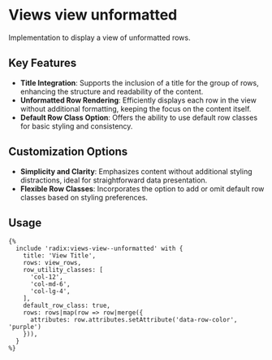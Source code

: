 # Views view unformatted

Implementation to display a view of unformatted rows.

## Key Features

- **Title Integration**: Supports the inclusion of a title for the group of rows, enhancing the structure and readability of the content.
- **Unformatted Row Rendering**: Efficiently displays each row in the view without additional formatting, keeping the focus on the content itself.
- **Default Row Class Option**: Offers the ability to use default row classes for basic styling and consistency.

## Customization Options

- **Simplicity and Clarity**: Emphasizes content without additional styling distractions, ideal for straightforward data presentation.
- **Flexible Row Classes**: Incorporates the option to add or omit default row classes based on styling preferences.

## Usage

```twig
{%
  include 'radix:views-view--unformatted' with {
    title: 'View Title',
    rows: view_rows,
    row_utility_classes: [
      'col-12',
      'col-md-6',
      'col-lg-4',
    ],
    default_row_class: true,
    rows: rows|map(row => row|merge({
      attributes: row.attributes.setAttribute('data-row-color', 'purple')
    })),
  }
%}
```
